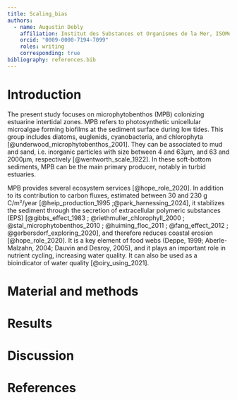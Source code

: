 ```yaml
---
title: Scaling_bias
authors:
  - name: Augustin Debly
    affiliation: Institut des Substances et Organismes de la Mer, ISOMer, Nantes Université, UR 2160, F-44000 Nantes, France
    orcid: "0009-0000-7194-7099"
    roles: writing
    corresponding: true
bibliography: references.bib
---
```


# Introduction
The present study focuses on microphytobenthos (MPB) colonizing estuarine intertidal zones. MPB refers to photosynthetic unicellular microalgae forming biofilms at the sediment surface during low tides. This group includes diatoms, euglenids, cyanobacteria, and chlorophyta [@underwood_microphytobenthos_2001]. They can be associated to mud and sand, i.e. inorganic particles with size between 4 and 63µm, and 63 and 2000µm, respectively [@wentworth_scale_1922]. In these soft-bottom sediments, MPB can be the main primary producer, notably in turbid estuaries.

MPB provides several ecosystem services [@hope_role_2020]. In addition to its contribution to carbon fluxes, estimated between 30 and 230 g C/m²/year [@heip_production_1995 ;@park_harnessing_2024], it stabilizes the sediment through the secretion of extracellular polymeric substances (EPS) [@gibbs_effect_1983 ; @riethmuller_chlorophyll_2000 ; @stal_microphytobenthos_2010 ; @huiming_floc_2011 ; @fang_effect_2012 ; @gerbersdorf_exploring_2020], and therefore reduces coastal erosion [@hope_role_2020]. It is a key element of food webs (Deppe, 1999; Aberle-Malzahn, 2004; Dauvin and Desroy, 2005), and it plays an important role in nutrient cycling, increasing water quality. It can also be used as a bioindicator of water quality [@oiry_using_2021].

# Material and methods

# Results

# Discussion

# References
